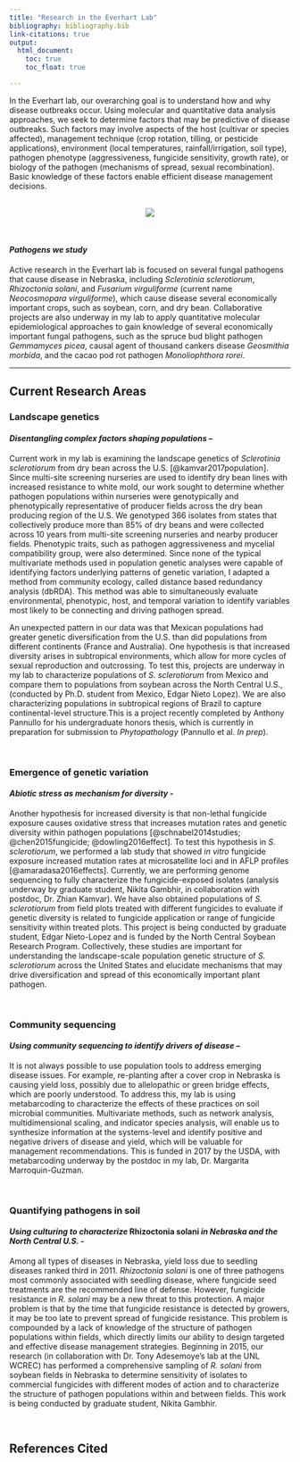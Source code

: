 ```yaml
---
title: "Research in the Everhart Lab"
bibliography: bibliography.bib
link-citations: true
output:
  html_document:
    toc: true
    toc_float: true

---
```

In the Everhart lab, our overarching goal is to understand how and why disease outbreaks occur.  Using molecular and quantitative data analysis approaches, we seek to determine factors that may be predictive of disease outbreaks.  Such factors may involve aspects of the host (cultivar or species affected), management technique (crop rotation, tilling, or pesticide applications), environment (local temperatures, rainfall/irrigation, soil type), pathogen phenotype (aggressiveness, fungicide sensitivity, growth rate), or biology of the pathogen (mechanisms of spread, sexual recombination). Basic knowledge of these factors enable efficient disease management decisions.

<br>
<center>
![](images/ResearchTopics.png){.custom_span}
</center>
<br>

#### *Pathogens we study*
Active research in the Everhart lab is focused on several fungal pathogens that cause disease in Nebraska, including *Sclerotinia sclerotiorum*, *Rhizoctonia solani*, and *Fusarium virguliforme* (current name *Neocosmopara virguliforme*), which cause disease several economically important crops, such as soybean, corn, and dry bean.  Collaborative projects are also underway in my lab to apply quantitative molecular epidemiological approaches to gain knowledge of several economically important fungal pathogens, such as the spruce bud blight pathogen *Gemmamyces picea*, causal agent of thousand cankers disease *Geosmithia morbida*, and the cacao pod rot pathogen *Monoliophthora rorei*.  

----

## Current Research Areas

### Landscape genetics
#### *Disentangling complex factors shaping populations – *
Current work in my lab is examining the landscape genetics of *Sclerotinia sclerotiorum* from dry bean across the U.S. [@kamvar2017population]. Since multi-site screening nurseries are used to identify dry bean lines with increased resistance to white mold, our work sought to determine whether pathogen populations within nurseries were genotypically and phenotypically representative of producer fields across the dry bean producing region of the U.S. We genotyped 366 isolates from states that collectively produce more than 85% of dry beans and were collected across 10 years from multi-site screening nurseries and nearby producer fields. Phenotypic traits, such as pathogen aggressiveness and mycelial compatibility group, were also determined. Since none of the typical multivariate methods used in population genetic analyses were capable of identifying factors underlying patterns of genetic variation, I adapted a method from community ecology, called distance based redundancy analysis (dbRDA). This method was able to simultaneously evaluate environmental, phenotypic, host, and temporal variation to identify variables most likely to be connecting and driving pathogen spread. 

An unexpected pattern in our data was that Mexican populations had greater genetic diversification from the U.S. than did populations from different continents (France and Australia). One hypothesis is that increased diversity arises in subtropical environments, which allow for more cycles of sexual reproduction and outcrossing. To test this, projects are underway in my lab to characterize populations of *S. sclerotiorum* from Mexico and compare them to populations from soybean across the North Central U.S., (conducted by Ph.D. student from Mexico, Edgar Nieto Lopez). We are also characterizing populations in subtropical regions of Brazil to capture continental-level structure.This is a project recently completed by Anthony Pannullo for his undergraduate honors thesis, which is currently in preparation for submission to *Phytopathology* (Pannullo et al. *In prep*). 

<br>

### Emergence of genetic variation
#### *Abiotic stress as mechanism for diversity - *
Another hypothesis for increased diversity is that non-lethal fungicide exposure causes oxidative stress that increases mutation rates and genetic diversity within pathogen populations [@schnabel2014studies; @chen2015fungicide; @dowling2016effect]. To test this hypothesis in *S. sclerotiorum*, we performed a lab study that showed *in vitro* fungicide exposure increased mutation rates at microsatellite loci and in AFLP profiles [@amaradasa2016effects]. Currently, we are performing genome sequencing to fully characterize the fungicide-exposed isolates (analysis underway by graduate student, Nikita Gambhir, in collaboration with postdoc, Dr. Zhian Kamvar). We have also obtained populations of *S. sclerotiorum* from field plots treated with different fungicides to evaluate if genetic diversity is related to fungicide application or range of fungicide sensitivity within treated plots. This project is being conducted by graduate student, Edgar Nieto-Lopez and is funded by the North Central Soybean Research Program. Collectively, these studies are important for understanding the landscape-scale population genetic structure   of *S. sclerotiorum* across the United States and elucidate mechanisms that may drive diversification and spread of this economically important plant pathogen. 

<br>

### Community sequencing
#### *Using community sequencing to identify drivers of disease – *
It is not always possible to use population tools to address emerging disease issues. For example, re-planting after a cover crop in Nebraska is causing yield loss, possibly due to allelopathic or green bridge effects, which are poorly understood. To address this, my lab is using metabarcoding to characterize the effects of these practices on soil microbial communities. Multivariate methods, such as network analysis, multidimensional scaling, and indicator species analysis, will enable us to synthesize information at the systems-level and identify positive and negative drivers of disease and yield, which will be valuable for management recommendations. This is funded in 2017 by the USDA, with metabarcoding underway by the postdoc in my lab, Dr. Margarita Marroquin-Guzman. 

<br>

### Quantifying pathogens in soil
#### *Using culturing to characterize* Rhizoctonia solani *in Nebraska and the North Central U.S. - *
Among all types of diseases in Nebraska, yield loss due to seedling diseases ranked third in 2011. *Rhizoctonia solani* is one of three pathogens most commonly associated with seedling disease, where fungicide seed treatments are the recommended line of defense. However, fungicide resistance in *R. solani* may be a new threat to this protection. A major problem is that by the time that fungicide resistance is detected by growers, it may be too late to prevent spread of fungicide resistance. This problem is compounded by a lack of knowledge of the structure of pathogen populations within fields, which directly limits our ability to design targeted and effective disease management strategies.  Beginning in 2015, our research (in collaboration with Dr. Tony Adesemoye's lab at the UNL WCREC) has performed a comprehensive sampling of *R. solani* from soybean fields in Nebraska to determine sensitivity of isolates to commercial fungicides with different modes of action and to characterize the structure of pathogen populations within and between fields. This work is being conducted by graduate student, Nikita Gambhir.

<br>

## References Cited
